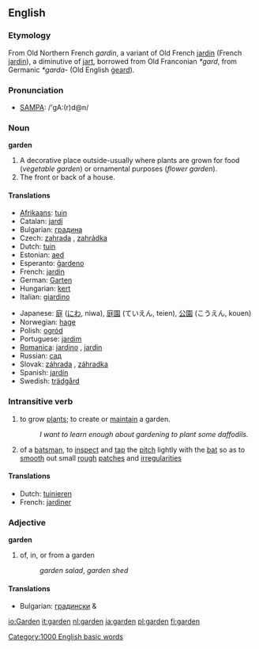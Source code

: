 ==English==
===Etymology===
From Old Northern French ''gardin'', a variant of Old French [[jardin]] (French [[jardin]]), a diminutive of [[jart]], borrowed from Old Franconian ''*gard'', from Germanic ''*garda-'' (Old English [[geard|ġeard]]).

===Pronunciation===
*[[w:SAMPA|SAMPA]]: /'gA:(r)d@n/

===Noun===
'''garden'''
# A decorative place outside-usually where plants are grown for food (''vegetable garden'') or ornamental purposes (''flower garden'').
# The front or back of a house.

====Translations====
{{top}}
*[[Afrikaans]]: [[tuin]]
*Catalan: [[jardí]] {{m}}
*Bulgarian: [[градина]] {{f}}
*Czech: [[zahrada]] {{f}}, [[zahrádka]] {{f}}
*Dutch: [[tuin]] {{m}}
*Estonian: [[aed]]
*Esperanto: [[ĝardeno]]
*French: [[jardin]] {{m}}
*German: [[Garten]] {{m}}
*Hungarian: [[kert]]
*Italian: [[giardino]] {{m}}
{{mid}}
*Japanese: [[庭]] ([[にわ]], niwa), [[庭園]] (ていえん, teien), [[公園]] (こうえん, kouen)
*Norwegian: [[hage]] {{c}}
*Polish: [[ogród]] {{m}}
*Portuguese: [[jardim]] {{m}}
*[[Romanica]]: [[jardino]] {{m}}, [[jardin]] {{m}}
*Russian: [[сад]]
*Slovak: [[záhrada#Slovak|záhrada]] {{f}}, [[záhradka]] {{f}}
*Spanish: [[jardín]] {{m}}
*Swedish: [[trädgård]] {{c}}
{{bottom}}

===Intransitive verb===
{{en-infl-reg-consonant|garden||}}
#to grow [[plant]]s; to create or [[maintain]] a garden.
#:''I want to learn enough about gardening to plant some daffodils.''
#{{cricket}} of a [[batsman]], to [[inspect]] and [[tap]] the [[pitch]] lightly with the [[bat]] so as to [[smooth]] out small [[rough]] [[patches]] and [[irregularities]]

====Translations====
*Dutch: [[tuinieren]]
*French: [[jardiner]]

===Adjective===
'''garden'''

# of, in, or from a garden
#:''garden salad'', ''garden shed''

====Translations====
*Bulgarian: [[градински]] {{m}} & {{p}}

[[Category:1000 English basic words]]

[[io:Garden]]
[[it:garden]]
[[nl:garden]]
[[ja:garden]]
[[pl:garden]]
[[fi:garden]]
